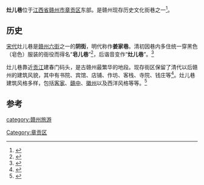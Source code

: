 {{coord|25.86389|114.94166|display=title|scale:10000}}
'''灶儿巷'''位于[[江西省|江西省]][[赣州市|赣州市]][[章贡区|章贡区]]东部。是赣州现存历史文化街巷之一<ref>{{cite news |title=赣州市历史文化名城保护成效显著-赣州频道-大江网 |url=https://jxgz.jxnews.com.cn/system/2021/11/23/019458949.shtml |accessdate=2022-01-11 |work=中国江西网 |archive-date=2022-01-11 |archive-url=https://web.archive.org/web/20220111052544/https://jxgz.jxnews.com.cn/system/2021/11/23/019458949.shtml |dead-url=no }}</ref>。

== 历史 ==
[[宋代|宋代]]灶儿巷是[[赣州六街|赣州六街]]之一的'''阴街'''，明代称作'''姜家巷'''。清初因巷内多住统一穿黑色（皂色）服装的衙役而得名“'''皂儿巷'''”<ref>{{cite news |title=爱旅游 爱赣州 江南宋城_旅游频道_凤凰网 |url=https://travel.ifeng.com/news/china/detail_2012_06/21/15474433_0.shtml |accessdate=2022-01-11 |work=凤凰网}}</ref>，后谐音变作“'''灶儿巷'''”。<ref>{{cite news |title=浓缩赣州城成长史最入味的小街灶儿巷-上饶晚报-上饶数字报-上饶新闻网 |url=http://paper.srxww.com/srwb/html/2015-04/14/content_1828622.htm |accessdate=2022-01-11 |work=上饶晚报 |archive-date=2022-01-11 |archive-url=https://web.archive.org/web/20220111102843/http://paper.srxww.com/srwb/html/2015-04/14/content_1828622.htm |dead-url=no }}</ref>

灶儿巷靠近[[贡水|贡江]]建春门码头，是古赣州最繁华的地段。现存街区保留了清代以后赣州的建筑风貌，其中有书院、宾馆、店铺、作坊、客栈、寺院、钱庄等<ref>{{cite news |title=大美中国：探访赣州古城 |url=https://www.chinanews.com.cn/tp/hd2011/2014/02-06/300551.shtml |accessdate=2022-01-11 |work=中国新闻网 |archive-date=2022-01-11 |archive-url=https://web.archive.org/web/20220111052731/https://www.chinanews.com.cn/tp/hd2011/2014/02-06/300551.shtml |dead-url=no }}</ref>。灶儿巷建筑风格多样，包括[[客家建筑|客家]]、[[赣中建筑|赣中]]、[[徽州#徽州建筑|徽州]]以及西洋风格等等。<ref>{{cite news |title=实拍赣州灶儿巷，江南宋城的又一岁月无声！ |url=https://m.gmw.cn/2020-09/08/content_1301538978.htm |accessdate=2022-01-11 |work=光明网 |archive-date=2022-01-11 |archive-url=https://web.archive.org/web/20220111052546/https://m.gmw.cn/2020-09/08/content_1301538978.htm |dead-url=no }}</ref>

==参考==
{{reflist}}
[[category:赣州旅游|category:赣州旅游]]
[[Category:章贡区|Category:章贡区]]